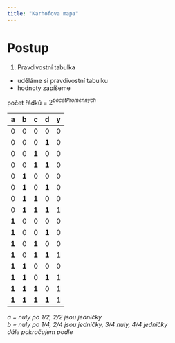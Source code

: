 ```yaml
---
title: "Karhofova mapa"
---
```


# Postup

1. Pravdivostní tabulka
- uděláme si pravdivostní tabulku
- hodnoty zapíšeme

počet řádků = ${2^{pocetPromennych}}$

| a     | b     | c     | d     | y   |
| ----- | ----- | ----- | ----- | --- |
| 0     | 0     | 0     | 0     | 0   |
| 0     | 0     | 0     | **1** | 0   |
| 0     | 0     | **1** | 0     | 0   |
| 0     | 0     | **1** | **1** | 0   |
| 0     | **1** | 0     | 0     | 0   |
| 0     | **1** | 0     | **1** | 0   |
| 0     | **1** | **1** | 0     | 0   |
| 0     | **1** | **1** | **1** | 1   |
| **1** | 0     | 0     | 0     | 0   |
| **1** | 0     | 0     | **1** | 0   |
| **1** | 0     | **1** | 0     | 0   |
| **1** | 0     | **1** | **1** | 1   |
| **1** | **1** | 0     | 0     | 0   |
| **1** | **1** | 0     | **1** | 1   |
| **1** | **1** | **1** | 0     | 1   |
| **1** | **1** | **1** | **1** | 1   |

*a = nuly po 1/2, 2/2 jsou jedničky* <br/>
*b = nuly po 1/4, 2/4 jsou jedničky, 3/4 nuly, 4/4 jedničky* <br/>
*dále pokračujem podle*
